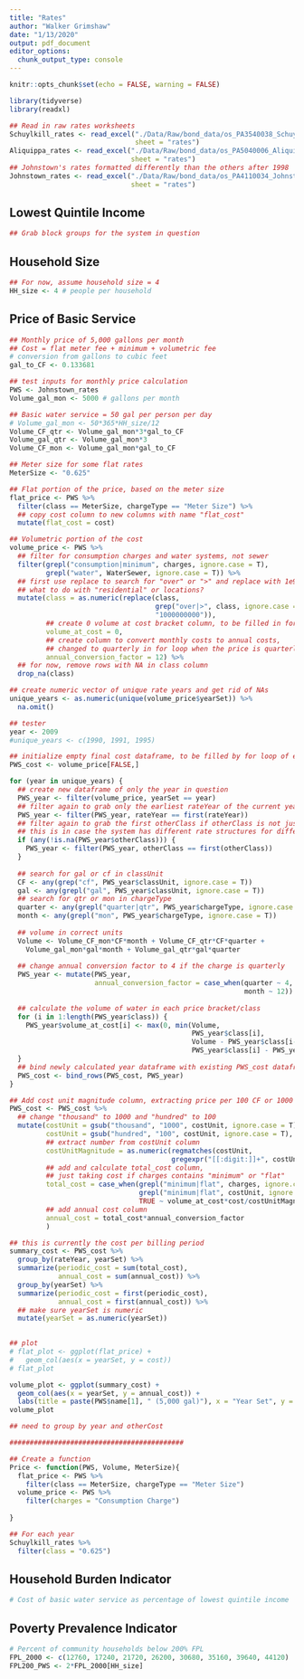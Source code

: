 ```yaml
---
title: "Rates"
author: "Walker Grimshaw"
date: "1/13/2020"
output: pdf_document
editor_options: 
  chunk_output_type: console
---
```


```r
knitr::opts_chunk$set(echo = FALSE, warning = FALSE)

library(tidyverse)
library(readxl)

## Read in raw rates worksheets
Schuylkill_rates <- read_excel("./Data/Raw/bond_data/os_PA3540038_Schuylkill.xlsx",
                               sheet = "rates")
Aliquippa_rates <- read_excel("./Data/Raw/bond_data/os_PA5040006_Aliquippa.xlsx",
                              sheet = "rates")
## Johnstown's rates formatted differently than the others after 1998
Johnstown_rates <- read_excel("./Data/Raw/bond_data/os_PA4110034_Johnstown.xlsx",
                              sheet = "rates")

```

## Lowest Quintile Income

```r
## Grab block groups for the system in question
```

## Household Size

```r
## For now, assume household size = 4
HH_size <- 4 # people per household
```


## Price of Basic Service

```r
## Monthly price of 5,000 gallons per month
## Cost = flat meter fee + minimum + volumetric fee
# conversion from gallons to cubic feet
gal_to_CF <- 0.133681

## test inputs for monthly price calculation
PWS <- Johnstown_rates
Volume_gal_mon <- 5000 # gallons per month

## Basic water service = 50 gal per person per day
# Volume_gal_mon <- 50*365*HH_size/12
Volume_CF_qtr <- Volume_gal_mon*3*gal_to_CF
Volume_gal_qtr <- Volume_gal_mon*3
Volume_CF_mon <- Volume_gal_mon*gal_to_CF

## Meter size for some flat rates
MeterSize <- "0.625"

## Flat portion of the price, based on the meter size
flat_price <- PWS %>%
  filter(class == MeterSize, chargeType == "Meter Size") %>%
  ## copy cost column to new columns with name "flat_cost"
  mutate(flat_cost = cost)

## Volumetric portion of the cost
volume_price <- PWS %>%
  ## filter for consumption charges and water systems, not sewer
  filter(grepl("consumption|minimum", charges, ignore.case = T),
         grepl("water", WaterSewer, ignore.case = T)) %>%
  ## first use replace to search for "over" or ">" and replace with 1e9
  ## what to do with "residential" or locations?
  mutate(class = as.numeric(replace(class,
                                    grep("over|>", class, ignore.case = T),
                                    "1000000000")),
         ## create 0 volume at cost bracket column, to be filled in for loop
         volume_at_cost = 0,
         ## create column to convert monthly costs to annual costs,
         ## changed to quarterly in for loop when the price is quarterly
         annual_conversion_factor = 12) %>%
  ## for now, remove rows with NA in class column
  drop_na(class)

## create numeric vector of unique rate years and get rid of NAs
unique_years <- as.numeric(unique(volume_price$yearSet)) %>%
  na.omit()

## tester
year <- 2009
#unique_years <- c(1990, 1991, 1995)

## initialize empty final cost dataframe, to be filled by for loop of each unique rate year
PWS_cost <- volume_price[FALSE,]

for (year in unique_years) {
  ## create new dataframe of only the year in question
  PWS_year <- filter(volume_price, yearSet == year)
  ## filter again to grab only the earliest rateYear of the current yearSet
  PWS_year <- filter(PWS_year, rateYear == first(rateYear))
  ## filter again to grab the first otherClass if otherClass is not just NAs
  ## this is in case the system has different rate structures for different parts of the service area
  if (any(!is.na(PWS_year$otherClass))) {
    PWS_year <- filter(PWS_year, otherClass == first(otherClass))
  }
                    
  ## search for gal or cf in classUnit
  CF <- any(grep("cf", PWS_year$classUnit, ignore.case = T))
  gal <- any(grepl("gal", PWS_year$classUnit, ignore.case = T))
  ## search for qtr or mon in chargeType
  quarter <- any(grepl("quarter|qtr", PWS_year$chargeType, ignore.case = T))
  month <- any(grepl("mon", PWS_year$chargeType, ignore.case = T))
  
  ## volume in correct units
  Volume <- Volume_CF_mon*CF*month + Volume_CF_qtr*CF*quarter +
    Volume_gal_mon*gal*month + Volume_gal_qtr*gal*quarter
  
  ## change annual conversion factor to 4 if the charge is quarterly
  PWS_year <- mutate(PWS_year,
                     annual_conversion_factor = case_when(quarter ~ 4,
                                                          month ~ 12))
  
  ## calculate the volume of water in each price bracket/class
  for (i in 1:length(PWS_year$class)) {
    PWS_year$volume_at_cost[i] <- max(0, min(Volume,
                                             PWS_year$class[i],
                                             Volume - PWS_year$class[i-1],
                                             PWS_year$class[i] - PWS_year$class[i-1]))
  }
  ## bind newly calculated year dataframe with existing PWS_cost dataframe
  PWS_cost <- bind_rows(PWS_cost, PWS_year)
}

## Add cost unit magnitude column, extracting price per 100 CF or 1000 gal
PWS_cost <- PWS_cost %>%
  ## change "thousand" to 1000 and "hundred" to 100
  mutate(costUnit = gsub("thousand", "1000", costUnit, ignore.case = T),
         costUnit = gsub("hundred", "100", costUnit, ignore.case = T),
         ## extract number from costUnit column
         costUnitMagnitude = as.numeric(regmatches(costUnit,
                                        gregexpr("[[:digit:]]+", costUnit))),
         ## add and calculate total_cost column,
         ## just taking cost if charges contains "minimum" or "flat"
         total_cost = case_when(grepl("minimum|flat", charges, ignore.case = T) ~ cost,
                                grepl("minimum|flat", costUnit, ignore.case = T) ~ cost,
                                TRUE ~ volume_at_cost*cost/costUnitMagnitude),
         ## add annual cost column
         annual_cost = total_cost*annual_conversion_factor
         )

## this is currently the cost per billing period
summary_cost <- PWS_cost %>%
  group_by(rateYear, yearSet) %>%
  summarize(periodic_cost = sum(total_cost),
            annual_cost = sum(annual_cost)) %>%
  group_by(yearSet) %>%
  summarize(periodic_cost = first(periodic_cost),
            annual_cost = first(annual_cost)) %>%
  ## make sure yearSet is numeric
  mutate(yearSet = as.numeric(yearSet))
  

## plot
# flat_plot <- ggplot(flat_price) +
#   geom_col(aes(x = yearSet, y = cost))
# flat_plot

volume_plot <- ggplot(summary_cost) +
  geom_col(aes(x = yearSet, y = annual_cost)) +
  labs(title = paste(PWS$name[1], " (5,000 gal)"), x = "Year Set", y = "Annual Cost (USD)")
volume_plot

## need to group by year and otherCost

###########################################
```



```r
## Create a function
Price <- function(PWS, Volume, MeterSize){
  flat_price <- PWS %>%
    filter(class == MeterSize, chargeType == "Meter Size")
  volume_price <- PWS %>%
    filter(charges = "Consumption Charge")
  
}

## For each year
Schuylkill_rates %>%
  filter(class = "0.625")
```

## Household Burden Indicator

```r
# Cost of basic water service as percentage of lowest quintile income
```

## Poverty Prevalence Indicator

```r
# Percent of community households below 200% FPL
FPL_2000 <- c(12760, 17240, 21720, 26200, 30680, 35160, 39640, 44120)
FPL200_PWS <- 2*FPL_2000[HH_size]
```

